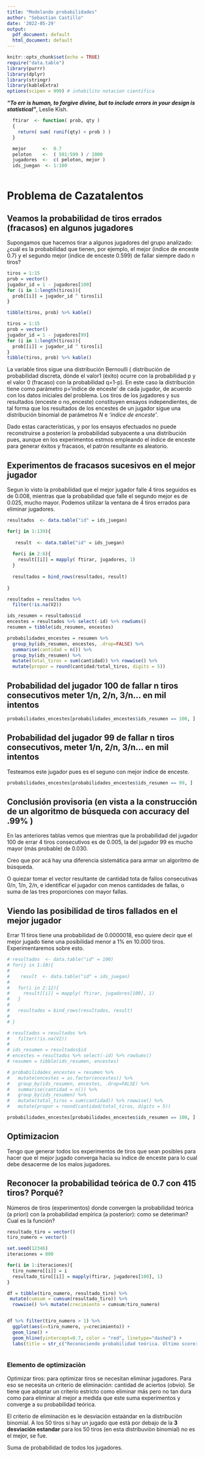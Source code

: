 ```yaml
---
title: "Modelando probabilidades"
author: "Sebastian Castillo"
date: '2022-05-29'
output:
  pdf_document: default
  html_document: default
---
```


```r
knitr::opts_chunk$set(echo = TRUE)
require("data.table")
library(purrr)
library(dplyr)
library(stringr)
library(kableExtra)
options(scipen = 999) # inhabilito notacion científica
```


***"To err is human, to forgive divine, but to include errors in your design is statistical"***, Leslie Kish.       


```r
  ftirar  <- function( prob, qty )
  {
    return( sum( runif(qty) < prob ) )
  }

  mejor      <-  0.7
  peloton    <-  ( 501:599 ) / 1000
  jugadores  <-  c( peloton, mejor ) 
  ids_juegan  <- 1:100   
  
```

# Problema de Cazatalentos

## Veamos la probabilidad de tiros errados (fracasos) en algunos jugadores

Supongamos que hacemos tirar a algunos jugadores del grupo analizado: ¿cuál es la probabilidad que tienen, por ejemplo, el mejor (indice de enceste 0.7) y el segundo mejor (indice de enceste 0.599) de fallar siempre dado n tiros?

```r
tiros = 1:15
prob = vector()
jugador_id = 1 - jugadores[100]
for (i in 1:length(tiros)){
  prob[[i]] = jugador_id ^ tiros[i]
}

tibble(tiros, prob) %>% kable()

```

```r
tiros = 1:15
prob = vector()
jugador_id = 1 - jugadores[99]
for (i in 1:length(tiros)){
  prob[[i]] = jugador_id ^ tiros[i]
}
tibble(tiros, prob) %>% kable()

```

La variable tiros sigue una distribución Bernoulli ( distribución de probabilidad discreta, dónde el valor1 (éxito) ocurre con la probabilidad p y el valor 0 (fracaso) con la probabilidad q=1-p). En este caso la distribución tiene como parámetro p='indice de enceste' de cada jugador, de acuerdo con los datos iniciales del problema. Los tiros de los jugadores y sus resultados (enceste o no_enceste) constituyen ensayos independientes, de tal forma que los resultados de los encestes de un jugador sigue una distribución binomial de parámetros *N* e *'indice de enceste'*.      

Dado estas características, y por los ensayos efectuados no puede reconstruirse a posteriori la probabilidad subyacente a una distribución pues, aunque en los experimentos estmos empleando el índice de enceste para generar éxitos y fracasos, el patrón resultante es aleatorio.    

## Experimentos de fracasos sucesivos en el mejor jugador

Segun lo visto la probabilidad que el mejor jugador falle 4 tiros seguidos es de 0.008, mientras que la probabilidad que falle el segundo mejor es de 0.025, mucho mayor. Podemos utilizar la ventana de 4 tiros errados para eliminar jugadores.

```r

resultados  <- data.table("id" = ids_juegan)

for(j in 1:139){
  
   result  <- data.table("id" = ids_juegan)
  
  for(i in 2:6){
    result[[i]] = mapply( ftirar, jugadores, 1)
  }
  
  resultados = bind_rows(resultados, result)
  
}
```


```r
resultados = resultados %>% 
  filter(!is.na(V2)) 
```

```r
ids_resumen = resultados$id
encestes = resultados %>% select(-id) %>% rowSums()
resumen = tibble(ids_resumen, encestes)  

```

```r
probabilidades_encestes = resumen %>% 
  group_by(ids_resumen, encestes, .drop=FALSE) %>% 
  summarise(cantidad = n()) %>% 
  group_by(ids_resumen) %>% 
  mutate(total_tiros = sum(cantidad)) %>% rowwise() %>% 
  mutate(propor = round(cantidad/total_tiros, digits = 5))
```

## Probabilidad del jugador 100 de fallar n tiros consecutivos meter 1/n, 2/n, 3/n... en mil intentos


```r
probabilidades_encestes[probabilidades_encestes$ids_resumen == 100, ]
```
## Probabilidad del jugador 99 de fallar n tiros consecutivos, meter 1/n, 2/n, 3/n... en mil intentos

Testeamos este jugador pues es el seguno con mejor índice de enceste.


```r
probabilidades_encestes[probabilidades_encestes$ids_resumen == 99, ]
```

## Conclusión provisoria (en vista a la construcción de un algoritmo de búsqueda con accuracy del .99% )

En las anteriores tablas vemos que mientras que la probabilidad del jugador 100 de errar 4 tiros consecutivos es de 0.005, la del jugador 99 es mucho mayor (más probable) de 0.030.    

Creo que por acá hay una diferencia sistemática para armar un algoritmo de búsqueda.

O quiezar tomar el vector resultante de cantidad tota de fallos consecutivas 0/n, 1/n, 2/n, e identificar el jugador con menos cantidades de fallas, o suma de las tres proporciones con mayor fallas.


## Viendo las posibilidad de tiros fallados en el mejor jugador

Errar 11 tiros tiene una probabilidad de 0.0000018, eso quiere decir que el mejor jugado tiene una posibilidad menor a 1% en 10.000 tiros. Experimentaremos sobre esto.

```r
# resultados  <- data.table("id" = 100)
# for(j in 1:10){
#   
#    result  <- data.table("id" = ids_juegan)
#   
#   for(i in 2:12){
#     result[[i]] = mapply( ftirar, jugadores[100], 1)
#   }
#   
#   resultados = bind_rows(resultados, result)
#   
# }
```


```r
# resultados = resultados %>% 
#   filter(!is.na(V2)) 
# 
# ids_resumen = resultados$id
# encestes = resultados %>% select(-id) %>% rowSums()
# resumen = tibble(ids_resumen, encestes)  

```

```r
# probabilidades_encestes = resumen %>% 
#   mutate(encestes = as.factor(encestes)) %>% 
#   group_by(ids_resumen, encestes, .drop=FALSE) %>% 
#   summarise(cantidad = n()) %>% 
#   group_by(ids_resumen) %>% 
#   mutate(total_tiros = sum(cantidad)) %>% rowwise() %>% 
#   mutate(propor = round(cantidad/total_tiros, digits = 5))
```


```r
probabilidades_encestes[probabilidades_encestes$ids_resumen == 100, ]
```

## Optimizacion

Tengo que generar todos los experimentos de tiros que sean posibles para hacer que el mejor jugado converga hacia su ìndice de enceste para lo cual debe desacerme de los malos jugadores. 

## Reconocer la probabilidad teórica de 0.7 con 415 tiros? Porqué?

Números de tiros (experimentos) donde convergen la probabilidad teórica (a priori) con la probabilidad empírica (a posterior): como se deteriman? Cual es la función?

```r
resultado_tiro = vector()
tiro_numero = vector()

set.seed(12346)
iteraciones = 800

for(i in 1:iteraciones){
  tiro_numero[[i]] = i
  resultado_tiro[[i]] = mapply(ftirar, jugadores[100], 1)
}

df = tibble(tiro_numero, resultado_tiro) %>% 
 mutate(cumsum = cumsum(resultado_tiro)) %>% 
  rowwise() %>% mutate(crecimiento = cumsum/tiro_numero)


df %>% filter(tiro_numero > 1) %>% 
  ggplot(aes(x=tiro_numero, y=crecimiento)) +
  geom_line() +
  geom_hline(yintercept=0.7, color = "red", linetype="dashed") +
  labs(title = str_c("Reconociendo probabilidad teórica. Ultimo score: ",df$crecimiento[iteraciones], '.'))
  
```

### Elemento de optimizaciòn

Optimizar tiros: para optimizar tiros se necesitan eliminar jugadores. Para eso se necesita un criterio de eliminación: cantidad de aciertos (obvio). Se tiene que adoptar un criterio estricto como eliminar más pero no tan dura como para eliminar al mejor a medida que este suma experimentos y converge a su probabilidad teórica.  

El criterio de eliminaciòn es le desviaciòn estaàndar en la distribuciòn binomial.  A los 50 tiros si hay un jugado que està por debajo de la **3 desviación estandar** para los 50 tiros (en esta distribuviòn binomial) no es el mejor, se fue.

Suma de probabilidad de todos los jugadores. 


